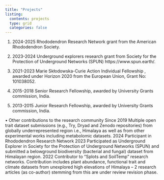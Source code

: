 ```yaml
---
title: "Projects"
listing:
  contents: projects
  type: grid
  categories: false
---
```


1. 2024-2025      Rhododendron Research Network grant from the American Rhododendron Society. 

2. 2023-2024      Underground explorers research grant from Society for the Protection of Underground Networks (SPUN) https://www.spun.earth/.

3. 2021-2023	Marie Skłodowska-Curie Action Individual Fellowship , awarded under Horizon 2020 from the European Union, Grant No: 101038052.

4. 2015-2018	Senior Research Fellowship, awarded by University Grants commission, India.

5. 2013-2015	Junior Research Fellowship, awarded by University Grants commission, India.


•	Other contributions to the research community
Since 2019   Multiple open trait dataset submissions (e.g., Try, Dryad and Zenodo repositories) from globally underrepresented region i.e., Himalaya as well as from other experimental works including metabolomic datasets.
2024 	Participant in Rhododendron Research Network
2023	Participated as Underground Explorer in Society for the Protection of Underground Networks (SPUN) and submitted a belowground biodiversity (bacterial and fungal) dataset from Himalayan region.
2022 	Contributor to “Splots and SoilTemp” research networks. Contribution includes plant abundance, functional trait and climate datasets from unexplored high elevations of Himalaya – 2 research articles (as co-author) stemming from this are under review revision phase.



